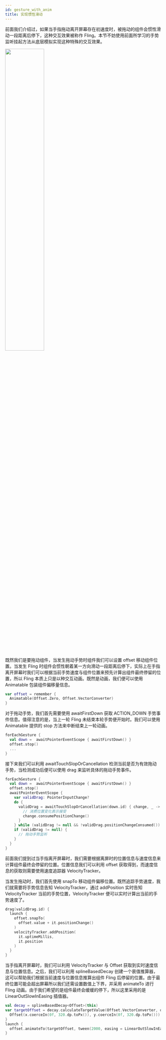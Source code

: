 ```yaml
---
id: gesture_with_anim
title: 实现惯性滑动
---
```



前面我们介绍过，如果当手指拖动离开屏幕存在初速度时，被拖动的组件会惯性滑动一段距离后停下，这种交互效果被称作 Fling。本节不妨使用前面所学习的手势监听挂起方法从底层模拟实现这种特殊的交互效果。

<img src = {demo} width = "50%" height = "50%" />

既然我们是要拖动组件，当发生拖动手势时组件我们可以设置 offset 移动组件位置。当发生 Fling 时组件会惯性朝着某一方向滑动一段距离后停下，实际上在手指离开屏幕时我们可以根据当前手势速度与组件位置来预先计算出组件最终停留的位置，所以 Fling 本质上只是以种交互动画。既然是动画，我们便可以使用 Animatable 包装组件偏移量信息。

```Kotlin
var offset = remember {
  Animatable(Offset.Zero, Offset.VectorConverter)
}
```

对于拖动手势，我们首先需要使用 awaitFirstDown 获取 ACTION_DOWN 手势事件信息。值得注意的是，当上一轮 Fling 未结束本轮手势便开始时。我们可以使用 Animatable 提供的 stop 方法来中断结束上一轮动画。

```Kotlin
forEachGesture {
  val down =  awaitPointerEventScope { awaitFirstDown() }
  offset.stop()
  ...
}
```

接下来我们可以利用 awaitTouchSlopOrCancellation 检测当前是否为有效拖动手势，当检测成功后便可以使用 drag 来监听具体的拖动手势事件。

```Kotlin
forEachGesture {
  val down =  awaitPointerEventScope { awaitFirstDown() }
  offset.stop()
  awaitPointerEventScope {
    var validDrag: PointerInputChange?
    do {
      validDrag = awaitTouchSlopOrCancellation(down.id) { change, _ ->
        // 消费位置变化表示接受
        change.consumePositionChange()
      }
    } while (validDrag != null && !validDrag.positionChangeConsumed())
    if (validDrag != null) {
      // 拖动手势监听
    }
  }
}
```

前面我们提到过当手指离开屏幕时，我们需要根据离屏时的位置信息与速度信息来计算组件最终会停留的位置。位置信息我们可以利用 offset 获取得到，而速度信息的获取则需要使用速度追踪器 VelocityTracker。

当发生拖动时，我们首先使用 snapTo 移动组件偏移位置。既然追踪手势速度，我们就需要将手势信息告知 VelocityTracker，通过 addPosition 实时告知 VelocityTracker 当前的手势位置，VelocityTracker 便可以实时计算出当前的手势速度了。

```Kotlin
drag(validDrag.id) {
  launch {
    offset.snapTo(
      offset.value + it.positionChange()
    )
    velocityTracker.addPosition(
      it.uptimeMillis,
      it.position
    )
  }
}
```

当手指离开屏幕时，我们可以利用 VelocityTracker 与 Offset 获取到实时速度信息与位置信息。之后，我们可以利用 splineBasedDecay 创建一个衰值推算器，这可以帮助我们根据当前速度与位置信息推算出组件 Fling 后停留的位置。由于最终位置可能会超出屏幕所以我们还需设置数值上下界，并采用 animateTo 进行 Fling 动画。由于我们希望的是组件最终会缓缓的停下，所以这里采用的是 LinearOutSlowInEasing 插值器。

```Kotlin
val decay = splineBasedDecay<Offset>(this)
var targetOffset = decay.calculateTargetValue(Offset.VectorConverter, offset.value, Offset(horizontalVelocity, verticalVelocity)).run {
  Offset(x.coerceIn(0f, 320.dp.toPx()), y.coerceIn(0f, 320.dp.toPx()))
}
launch {
  offset.animateTo(targetOffset, tween(2000, easing = LinearOutSlowInEasing))
}
```
